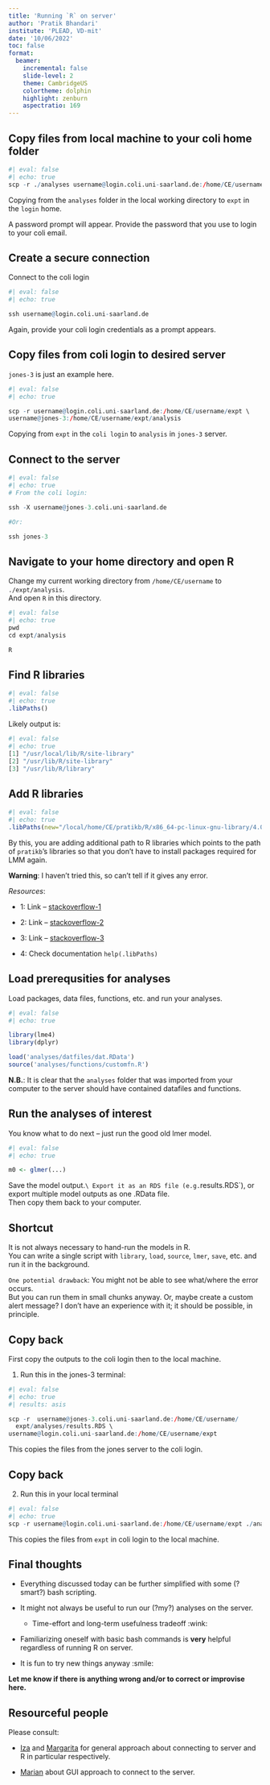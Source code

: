 ```yaml
---
title: 'Running `R` on server'
author: 'Pratik Bhandari'
institute: 'PLEAD, VD-mit'
date: '10/06/2022'
toc: false
format:
  beamer:
    incremental: false
    slide-level: 2
    theme: CambridgeUS
    colortheme: dolphin
    highlight: zenburn
    aspectratio: 169
---
```


## Copy files from local machine to your coli home folder

```r
#| eval: false
#| echo: true
scp -r ./analyses username@login.coli.uni-saarland.de:/home/CE/username/expt

```

Copying from the `analyses` folder in the local working directory to `expt` in the `login` home.

A password prompt will appear. Provide the password that you use to login to your coli email.

## Create a secure connection

Connect to the coli login

```r
#| eval: false
#| echo: true

ssh username@login.coli.uni-saarland.de
```

Again, provide your coli login credentials as a prompt appears.

## Copy files from coli login to desired server

`jones-3` is just an example here.

```r
#| eval: false
#| echo: true

scp -r username@login.coli.uni-saarland.de:/home/CE/username/expt \
username@jones-3:/home/CE/username/expt/analysis
```

Copying from `expt` in the `coli login` to `analysis` in `jones-3` server.

## Connect to the server

```r
#| eval: false
#| echo: true
# From the coli login:

ssh -X username@jones-3.coli.uni-saarland.de

#Or:

ssh jones-3
```

## Navigate to your home directory and open R

Change my current working directory from `/home/CE/username` to `./expt/analysis`.\
And open `R` in this directory.

```r
#| eval: false
#| echo: true
pwd 
cd expt/analysis

R
```


## Find R libraries

```r
#| eval: false
#| echo: true
.libPaths()

```

Likely output is:

```r
#| eval: false
#| echo: true
[1] "/usr/local/lib/R/site-library"                           
[2] "/usr/lib/R/site-library"                                 
[3] "/usr/lib/R/library"  
```

## Add R libraries

```r
#| eval: false
#| echo: true
.libPaths(new="/local/home/CE/pratikb/R/x86_64-pc-linux-gnu-library/4.0") 
```

By this, you are adding additional path to R libraries which points to the path of `pratikb`'s libraries so that you don't have to install packages required for LMM again.  

**Warning**: I haven't tried this, so can't tell if it gives any error.

*Resources*:

- 1: Link -- [stackoverflow-1](https://stackoverflow.com/questions/31707941/how-do-i-change-the-default-library-path-for-r-packages#31707983)

- 2: Link -- [stackoverflow-2](http://stackoverflow.com/questions/40848776/ddg#40849165)

- 3: Link -- [stackoverflow-3](https://stackoverflow.com/questions/15170399/change-r-default-library-path-using-libpaths-in-rprofile-site-fails-to-work)

- 4: Check documentation `help(.libPaths)`

## Load prerequsities for analyses

<!-- Now that you have your libraries set up, and data files are already imported, you can start running analyses in `R` on the server. -->
Load packages, data files, functions, etc. and run your analyses.

```r
#| eval: false
#| echo: true

library(lme4)
library(dplyr)

load('analyses/datfiles/dat.RData')
source('analyses/functions/customfn.R')

```

**N.B.**: It is clear that the `analyses` folder that was imported from your computer to the server should have contained datafiles and functions.

## Run the analyses of interest

You know what to do next -- just run the good old lmer model.\

```r
#| eval: false
#| echo: true

m0 <- glmer(...)

```

Save the model output.`\
Export it as an RDS file (e.g. `results.RDS`), or export multiple model outputs as one .RData file.\
Then copy them back to your computer.\

## Shortcut

It is not always necessary to hand-run the models in R.\
You can write a single script with `library`, `load`, `source`, `lmer`, `save`, etc. and run it in the background.\

`One potential drawback`: You might not be able to see what/where the error occurs.\
But you can run them in small chunks anyway. Or, maybe create a custom alert message? I don't have an experience with it; it should be possible, in principle.

## Copy back

First copy the outputs to the coli login then to the local machine.

1. Run this in the jones-3 terminal:

```r
#| eval: false
#| echo: true
#| results: asis

scp -r  username@jones-3.coli.uni-saarland.de:/home/CE/username/
  expt/analyses/results.RDS \
username@login.coli.uni-saarland.de:/home/CE/username/expt

```

This copies the files from the jones server to the coli login.

## Copy back

2. Run this in your local terminal\

```r
#| eval: false
#| echo: true
scp -r username@login.coli.uni-saarland.de:/home/CE/username/expt ./analyses/results

```

This copies the files from `expt` in coli login to the local machine.

## Final thoughts

- Everything discussed today can be further simplified with some (?smart?) bash scripting.\

- It might not always be useful to run our (?my?) analyses on the server.

    - Time-effort and long-term usefulness tradeoff :wink:

- Familiarizing oneself with basic bash commands is **very** helpful regardless of running R on server.

- It is fun to try new things anyway :smile:

**Let me know if there is anything wrong and/or to correct or improvise here.**

## Resourceful people

Please consult:

- [Iza](https://www.uni-saarland.de/lehrstuhl/demberg/members/iza-skrjanec.html) and [Margarita](https://www.uni-saarland.de/lehrstuhl/demberg/members/rita.html) for general approach about connecting to server and R in particular respectively.

- [Marian](https://www.uni-saarland.de/lehrstuhl/demberg/members/marian.html) about GUI approach to connect to the server.


